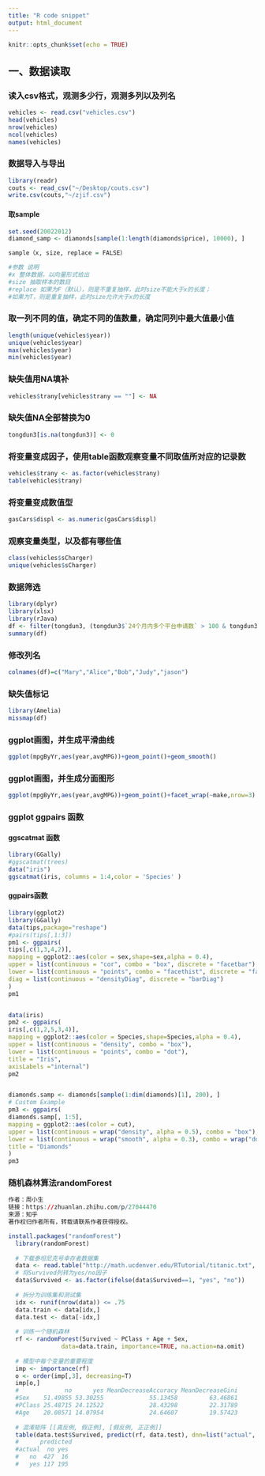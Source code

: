 ```yaml
---
title: "R code snippet"
output: html_document
---
```


```r
knitr::opts_chunk$set(echo = TRUE)
```
## 一、数据读取
### 读入csv格式，观测多少行，观测多列以及列名
```r
vehicles <- read.csv("vehicles.csv")
head(vehicles)
nrow(vehicles)
ncol(vehicles)
names(vehicles)
```
### 数据导入与导出
```r
library(readr)
couts <- read_csv("~/Desktop/couts.csv")
write.csv(couts,"~/zjif.csv")
```

#### 取sample
```r
set.seed(20022012)
diamond_samp <- diamonds[sample(1:length(diamonds$price), 10000), ]

sample（x, size, replace = FALSE）

#参数 说明
#x 整体数据，以向量形式给出
#size 抽取样本的数目
#replace 如果为F（默认），则是不重复抽样，此时size不能大于x的长度；
#如果为T，则是重复抽样，此时size允许大于x的长度

```

### 取一列不同的值，确定不同的值数量，确定同列中最大值最小值
```r
length(unique(vehicles$year))
unique(vehicles$year)
max(vehicles$year)
min(vehicles$year)
```
### 缺失值用NA填补
```r
vehicles$trany[vehicles$trany == ""] <- NA
```

### 缺失值NA全部替换为0
```r
tongdun3[is.na(tongdun3)] <- 0
```

### 将变量变成因子，使用table函数观察变量不同取值所对应的记录数
```r
vehicles$trany <- as.factor(vehicles$trany)
table(vehicles$trany)
```
### 将变量变成数值型
```r
gasCars$displ <- as.numeric(gasCars$displ)
```
### 观察变量类型，以及都有哪些值
```r
class(vehicles$sCharger)
unique(vehicles$sCharger)
```
### 数据筛选
```r
library(dplyr)
library(xlsx)
library(rJava)
df <- filter(tongdun3, (tongdun3$`24个月内多个平台申请数` > 100 & tongdun3$`12个月内多个平台申请数` > 100) | (tongdun3$`3个月内多个平台申请数` > 20 & tongdun3$身份证命中犯罪通缉名单  == "命中"))
summary(df)
```

### 修改列名
```r
colnames(df)=c("Mary","Alice","Bob","Judy","jason")
```
### 缺失值标记
```r
library(Amelia)
missmap(df)
```



### ggplot画图，并生成平滑曲线
```r
ggplot(mpgByYr,aes(year,avgMPG))+geom_point()+geom_smooth()
```
### ggplot画图，并生成分面图形
```r
ggplot(mpgByYr,aes(year,avgMPG))+geom_point()+facet_wrap(~make,nrow=3)
```

### ggplot ggpairs 函数
#### ggscatmat 函数
```r
library(GGally)
#ggscatmat(trees)
data("iris")
ggscatmat(iris, columns = 1:4,color = 'Species' )
```

#### ggpairs函数
```r
library(ggplot2)
library(GGally)
data(tips,package="reshape")
#pairs(tips[,1:3])
pm1 <- ggpairs(
tips[,c(1,3,4,2)],
mapping = ggplot2::aes(color = sex,shape=sex,alpha = 0.4),
upper = list(continuous = "cor", combo = "box", discrete = "facetbar"),
lower = list(continuous = "points", combo = "facethist", discrete = "facetbar"),
diag = list(continuous = "densityDiag", discrete = "barDiag")
)
pm1


data(iris)
pm2 <- ggpairs(
iris[,c(1,2,5,3,4)],
mapping = ggplot2::aes(color = Species,shape=Species,alpha = 0.4),
upper = list(continuous = "density", combo = "box"),
lower = list(continuous = "points", combo = "dot"),
title = "Iris",
axisLabels ="internal")
pm2


diamonds.samp <- diamonds[sample(1:dim(diamonds)[1], 200), ]
# Custom Example
pm3 <- ggpairs(
diamonds.samp[, 1:5],
mapping = ggplot2::aes(color = cut),
upper = list(continuous = wrap("density", alpha = 0.5), combo = "box"),
lower = list(continuous = wrap("smooth", alpha = 0.3), combo = wrap("dot", alpha = 0.4)),
title = "Diamonds"
)
pm3
```


### 随机森林算法randomForest
```r
作者：周小生
链接：https://zhuanlan.zhihu.com/p/27044470
来源：知乎
著作权归作者所有，转载请联系作者获得授权。

install.packages("randomForest")
  library(randomForest)
   
  # 下载泰坦尼克号幸存者数据集
  data <- read.table("http://math.ucdenver.edu/RTutorial/titanic.txt", h=T, sep="\t")
  # 将Survived列转为yes/no因子
  data$Survived <- as.factor(ifelse(data$Survived==1, "yes", "no"))              
   
  # 拆分为训练集和测试集
  idx <- runif(nrow(data)) <= .75
  data.train <- data[idx,]
  data.test <- data[-idx,]
   
  # 训练一个随机森林
  rf <- randomForest(Survived ~ PClass + Age + Sex,
               data=data.train, importance=TRUE, na.action=na.omit)
   
  # 模型中每个变量的重要程度
  imp <- importance(rf)
  o <- order(imp[,3], decreasing=T)
  imp[o,]
  #             no      yes MeanDecreaseAccuracy MeanDecreaseGini
  #Sex    51.49855 53.30255             55.13458         63.46861
  #PClass 25.48715 24.12522             28.43298         22.31789
  #Age    20.08571 14.07954             24.64607         19.57423
   
  # 混淆矩阵 [[真反例, 假正例], [假反例, 正正例]]
  table(data.test$Survived, predict(rf, data.test), dnn=list("actual", "predicted"))
  #      predicted
  #actual  no yes
  #   no  427  16
  #   yes 117 195
```






